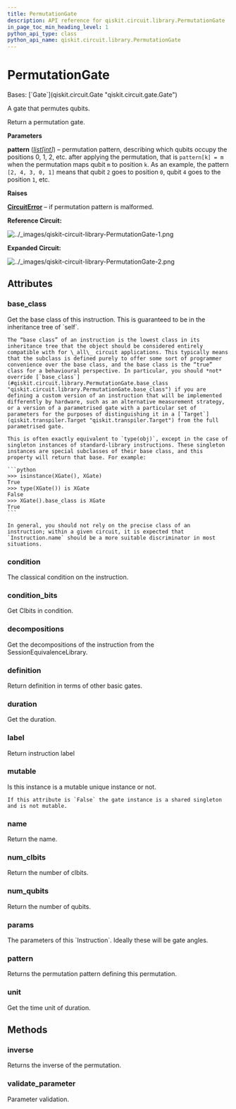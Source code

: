 ```yaml
---
title: PermutationGate
description: API reference for qiskit.circuit.library.PermutationGate
in_page_toc_min_heading_level: 1
python_api_type: class
python_api_name: qiskit.circuit.library.PermutationGate
---
```


# PermutationGate

<Class id="qiskit.circuit.library.PermutationGate" github="https://github.com/Qiskit/qiskit/tree/main/qiskit/circuit/library/generalized_gates/permutation.py#L97-L190" signature="qiskit.circuit.library.PermutationGate(pattern)">
  Bases: [`Gate`](qiskit.circuit.Gate "qiskit.circuit.gate.Gate")

  A gate that permutes qubits.

  Return a permutation gate.

  **Parameters**

  **pattern** ([*list*](https://docs.python.org/3/library/stdtypes.html#list "(in Python v3.12)")*\[*[*int*](https://docs.python.org/3/library/functions.html#int "(in Python v3.12)")*]*) – permutation pattern, describing which qubits occupy the positions 0, 1, 2, etc. after applying the permutation, that is `pattern[k] = m` when the permutation maps qubit `m` to position `k`. As an example, the pattern `[2, 4, 3, 0, 1]` means that qubit `2` goes to position `0`, qubit `4` goes to the position `1`, etc.

  **Raises**

  [**CircuitError**](circuit#qiskit.circuit.CircuitError "qiskit.circuit.CircuitError") – if permutation pattern is malformed.

  **Reference Circuit:**

  ![../\_images/qiskit-circuit-library-PermutationGate-1.png](/images/api/qiskit/dev/qiskit-circuit-library-PermutationGate-1.png)

  **Expanded Circuit:**

  ![../\_images/qiskit-circuit-library-PermutationGate-2.png](/images/api/qiskit/dev/qiskit-circuit-library-PermutationGate-2.png)

  ## Attributes

  ### base\_class

  <Attribute id="qiskit.circuit.library.PermutationGate.base_class" name="base_class">
    Get the base class of this instruction. This is guaranteed to be in the inheritance tree of `self`.

    The “base class” of an instruction is the lowest class in its inheritance tree that the object should be considered entirely compatible with for \_all\_ circuit applications. This typically means that the subclass is defined purely to offer some sort of programmer convenience over the base class, and the base class is the “true” class for a behavioural perspective. In particular, you should *not* override [`base_class`](#qiskit.circuit.library.PermutationGate.base_class "qiskit.circuit.library.PermutationGate.base_class") if you are defining a custom version of an instruction that will be implemented differently by hardware, such as an alternative measurement strategy, or a version of a parametrised gate with a particular set of parameters for the purposes of distinguishing it in a [`Target`](qiskit.transpiler.Target "qiskit.transpiler.Target") from the full parametrised gate.

    This is often exactly equivalent to `type(obj)`, except in the case of singleton instances of standard-library instructions. These singleton instances are special subclasses of their base class, and this property will return that base. For example:

    ```python
    >>> isinstance(XGate(), XGate)
    True
    >>> type(XGate()) is XGate
    False
    >>> XGate().base_class is XGate
    True
    ```

    In general, you should not rely on the precise class of an instruction; within a given circuit, it is expected that `Instruction.name` should be a more suitable discriminator in most situations.
  </Attribute>

  ### condition

  <Attribute id="qiskit.circuit.library.PermutationGate.condition" name="condition">
    The classical condition on the instruction.
  </Attribute>

  ### condition\_bits

  <Attribute id="qiskit.circuit.library.PermutationGate.condition_bits" name="condition_bits">
    Get Clbits in condition.
  </Attribute>

  ### decompositions

  <Attribute id="qiskit.circuit.library.PermutationGate.decompositions" name="decompositions">
    Get the decompositions of the instruction from the SessionEquivalenceLibrary.
  </Attribute>

  ### definition

  <Attribute id="qiskit.circuit.library.PermutationGate.definition" name="definition">
    Return definition in terms of other basic gates.
  </Attribute>

  ### duration

  <Attribute id="qiskit.circuit.library.PermutationGate.duration" name="duration">
    Get the duration.
  </Attribute>

  ### label

  <Attribute id="qiskit.circuit.library.PermutationGate.label" name="label">
    Return instruction label
  </Attribute>

  ### mutable

  <Attribute id="qiskit.circuit.library.PermutationGate.mutable" name="mutable">
    Is this instance is a mutable unique instance or not.

    If this attribute is `False` the gate instance is a shared singleton and is not mutable.
  </Attribute>

  ### name

  <Attribute id="qiskit.circuit.library.PermutationGate.name" name="name">
    Return the name.
  </Attribute>

  ### num\_clbits

  <Attribute id="qiskit.circuit.library.PermutationGate.num_clbits" name="num_clbits">
    Return the number of clbits.
  </Attribute>

  ### num\_qubits

  <Attribute id="qiskit.circuit.library.PermutationGate.num_qubits" name="num_qubits">
    Return the number of qubits.
  </Attribute>

  ### params

  <Attribute id="qiskit.circuit.library.PermutationGate.params" name="params">
    The parameters of this `Instruction`. Ideally these will be gate angles.
  </Attribute>

  ### pattern

  <Attribute id="qiskit.circuit.library.PermutationGate.pattern" name="pattern">
    Returns the permutation pattern defining this permutation.
  </Attribute>

  ### unit

  <Attribute id="qiskit.circuit.library.PermutationGate.unit" name="unit">
    Get the time unit of duration.
  </Attribute>

  ## Methods

  ### inverse

  <Function id="qiskit.circuit.library.PermutationGate.inverse" name="inverse" github="https://github.com/Qiskit/qiskit/tree/main/qiskit/circuit/library/generalized_gates/permutation.py#L174-L180" signature="inverse(annotated=False)">
    Returns the inverse of the permutation.
  </Function>

  ### validate\_parameter

  <Function id="qiskit.circuit.library.PermutationGate.validate_parameter" name="validate_parameter" github="https://github.com/Qiskit/qiskit/tree/main/qiskit/circuit/library/generalized_gates/permutation.py#L165-L167" signature="validate_parameter(parameter)">
    Parameter validation.
  </Function>
</Class>

